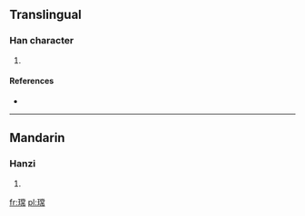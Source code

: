 ==Translingual==

===Han character===
{{Han char|rn=96|rad=玉|as=11|sn=15|four=|canj=一土火月月 (MGFBB)}}

# {{defn|Han|sort=玉11}}

====References====
* {{Han ref|kx=0740.130|dkj=21182|hdz=21135.010|uh=747A|ud=29818}}

----

==Mandarin==

===Hanzi===
{{cmn-hanzi|pin=[[cháng]] ([[chang2]])|wg=ch'ang<sup>2</sup>}}

# {{defn|lang=cmn|sort=玉11}}

[[fr:瑺]]
[[pl:瑺]]